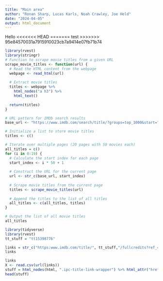 ```yaml
---
title: "Main area"
author: "Ronan Sharp, Lucas Karls, Noah Crawley, Joe Held"
date: "2024-04-05"
output: html_document
---
```

Hello
<<<<<<< HEAD
=======
test
>>>>>>> 95e84570031a7915910023cb7a9414e07fb71b74




```r
library(rvest)
library(stringr)
# Function to scrape movie titles from a given URL
scrape_movie_titles <- function(url) {
  # Read the HTML content from the webpage
  webpage <- read_html(url)
  
  # Extract movie titles
  titles <- webpage %>%
    html_nodes("a h3") %>%
    html_text() 
  
  return(titles)
}

# URL pattern for IMDb search results
base_url <- "https://www.imdb.com/search/title/?groups=top_1000&start="

# Initialize a list to store movie titles
titles <- c()

# Iterate over multiple pages (20 pages with 50 movies each)
all_titles = c()
for (i in 0:19) {
  # Calculate the start index for each page
  start_index <- i * 50 + 1
  
  # Construct the URL for the current page
  url <- str_c(base_url, start_index)
  
  # Scrape movie titles from the current page
  titles <- scrape_movie_titles(url)
  
  # Append the titles to the list of all titles
  all_titles <- c(all_titles, titles)
}

# Output the list of all movie titles
all_titles
```
```r
library(tidyverse)
library(rvest)
tt_stuff = "tt15398776"

links = str_c("https:www.imdb.com/title/", tt_stuff,"/fullcredits?ref_=tt_cl_sm")
links

links
X <- read.csv(url(links))
stuff = html_nodes(html, ".ipc-title-link-wrapper") %>% html_attr("href")
head(stuff)
```
